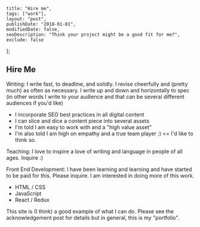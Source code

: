 
    title: "Hire me",
    tags: ["work"],
    layout: "post",
    publishDate: "2018-01-01",
    modifiedDate: false,
    seoDescription: "Think your project might be a good fit for me?",
    exclude: false
};

<BlogMeta data={props} />

## Hire Me

Writing: I write fast, to deadline, and solidly. I revise cheerfully and (pretty much) as often as necessary. I write up and down and horizontally to spec (in other words I write to your audience and that can be several different audiences if you'd like)

- I incorporate SEO best practices in all digital content
- I can slice and dice a content piece into several assets
- I'm told I am easy to work with and a "high value asset"
- I'm also told I am high on empathy and a true team player :) <= I'd like to think so.

Teaching: I love to inspire a love of writing and language in people of all ages. Inquire :)

Front End Development: I have been learning and learning and have started to be paid for this. Please inquire. I am interested in doing more of this work.

- HTML / CSS
- JavaScript
- React / Redux

This site is (I think) a good example of what I can do. Please see the acknowledgement post for details but in general, this is my "portfolio".
